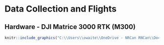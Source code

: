 
# Data Collection and Flights

## Hardware - DJI Matrice 3000 RTK (M300)

```r
knitr::include_graphics("C:\\Users\\owaite\\OneDrive - NRCan RNCan\\Documents\\GitHub\\GenomeBC_BPG\\Photos_&_gifs\\M300_flying.png")
```